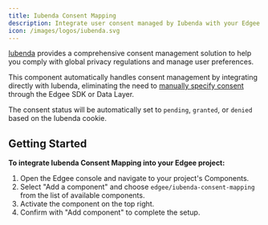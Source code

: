 ```yaml
---
title: Iubenda Consent Mapping
description: Integrate user consent managed by Iubenda with your Edgee components.
icon: /images/logos/iubenda.svg
---
```



<EdgeeSdk />

[Iubenda](https://www.iubenda.com/) provides a comprehensive consent management solution to help you comply with global privacy regulations and manage user preferences.

This component automatically handles consent management by integrating directly with Iubenda, eliminating the need to [manually specify consent](/services/consent/overview) through the Edgee SDK or Data Layer.

The consent status will be automatically set to `pending`, `granted`, or `denied` based on the Iubenda cookie.

## Getting Started

**To integrate Iubenda Consent Mapping into your Edgee project:**

1. Open the Edgee console and navigate to your project's Components.
2. Select "Add a component" and choose `edgee/iubenda-consent-mapping` from the list of available components.
3. Activate the component on the top right.
4. Confirm with "Add component" to complete the setup.
